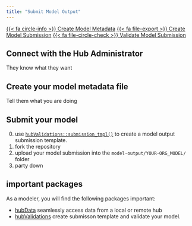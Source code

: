 ```yaml
---
title: "Submit Model Output"
---
```



[{{< fa circle-info >}} Create Model Metadata](https://hubverse.io/en/latest/user-guide/model-metadata.html){.btn .btn-outline-dark .ms-auto}
[{{< fa file-export >}} Create Model Submission](https://hubverse.io/en/latest/user-guide/model-output.html){.btn .btn-outline-dark .ms-auto}
[{{< fa file-circle-check >}} Validate Model Submission](https://hubverse-org.github.io/hubValidations/articles/validate-submission.html){.btn .btn-outline-dark .ms-auto}


## Connect with the Hub Administrator

They know what they want

## Create your model metadata file

Tell them what you are doing

## Submit your model

0. use [`hubValidations::submission_tmpl()`](https://hubverse-org.github.io/hubValidations/reference/submission_tmpl.html) to create a model output submission template.
1. fork the repository
2. upload your model submission into the `model-output/YOUR-ORG_MODEL/` folder
3. party down

## important packages

As a modeler, you will find the following packages important:

 - [hubData](https://hubverse-org.github.io/hubData) seamlessly access data from a local or remote hub
 - [hubValidations](https://hubverse-org.github.io/hubValidations) create submisson template and validate your model. 


